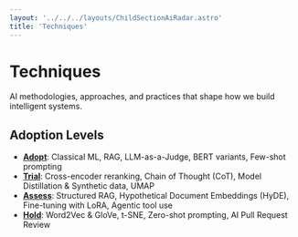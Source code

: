 ```yaml
---
layout: '../../../layouts/ChildSectionAiRadar.astro'
title: 'Techniques'
---
```



# Techniques

AI methodologies, approaches, and practices that shape how we build intelligent systems.

<SingleQuadrantData quadrantName='techniques' />

## Adoption Levels

- **[Adopt](/ai-radar/techniques/adopt)**: Classical ML, RAG, LLM-as-a-Judge, BERT variants, Few-shot prompting
- **[Trial](/ai-radar/techniques/trial)**: Cross-encoder reranking, Chain of Thought (CoT), Model Distillation & Synthetic data, UMAP
- **[Assess](/ai-radar/techniques/assess)**: Structured RAG, Hypothetical Document Embeddings (HyDE), Fine-tuning with LoRA, Agentic tool use
- **[Hold](/ai-radar/techniques/hold)**: Word2Vec & GloVe, t-SNE, Zero-shot prompting, AI Pull Request Review
